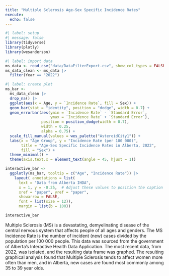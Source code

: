 ```yaml
---
title: "Multiple Sclerosis Age-Sex Specific Incidence Rates"
execute:
  echo: false
---
```


```r
#| label: setup
#| message: false
library(tidyverse)
library(plotly)
library(wesanderson)
```

```r
#| label: import data
ms_data <- read_csv("data/DataFilterExport.csv", show_col_types = FALSE) 
ms_data_clean <- ms_data |>
  filter(Year == "2022") 
```

```r
#| label: create plot
ms_bar <- 
  ms_data_clean |> 
  drop_na() |>
  ggplot(aes(x = Age, y = `Incidence Rate`, fill = Sex)) +
  geom_bar(stat = "identity", position = "dodge", width = 0.7) +
  geom_errorbar(aes(ymin = `Incidence Rate` - `Standard Error`,
                    ymax = `Incidence Rate` + `Standard Error`),
                position = position_dodge(width = 0.7), 
                width = 0.25,  
                alpha = 0.75) +
  scale_fill_manual(values = wes_palette("AsteroidCity1")) +
  labs(x = "Age Group", y = "Incidence Rate (per 100 000)", 
       title = "Age-Sex Specific Incidence Rates in Alberta, 2022", 
       fill = "Sex") +
  theme_minimal() +
  theme(axis.text.x = element_text(angle = 45, hjust = 1))  

interactive_bar <- 
  ggplotly(ms_bar, tooltip = c("Age", "Incidence Rate")) |>
    layout( annotations = list(
      text = "Data from Alberta IHDA",
      x = 1, y = -0.25,  # Adjust these values to position the caption
      xref = "paper", yref = "paper",
      showarrow = FALSE,
      font = list(size = 12)), 
      margin = list(b = 100))

interactive_bar
```



Multiple Sclerosis (MS) is a devastating, demyelinating disease of the central nervous system that affects people of all ages and genders. The MS Incidence Rate is the number of incident (new) cases divided by the population per 100 000 people. This data was sourced from the government of Alberta's Interactive Health Data Application. The most recent data, from 2022, was isolated, and the resulting data frame was graphed. The resulting graphical analysis found that Multiple Sclerosis tends to affect women more often than men, and in Alberta, new cases are found most commonly among 35 to 39 year olds.   




